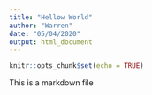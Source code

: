 ```yaml
---
title: "Hellow World"
author: "Warren"
date: "05/04/2020"
output: html_document
---
```


```r
knitr::opts_chunk$set(echo = TRUE)
```

This is a markdown file
